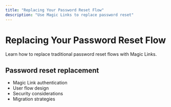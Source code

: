 ```yaml
---
title: "Replacing Your Password Reset Flow"
description: "Use Magic Links to replace password reset"
---
```


# Replacing Your Password Reset Flow

Learn how to replace traditional password reset flows with Magic Links.

## Password reset replacement

- Magic Link authentication
- User flow design
- Security considerations
- Migration strategies
